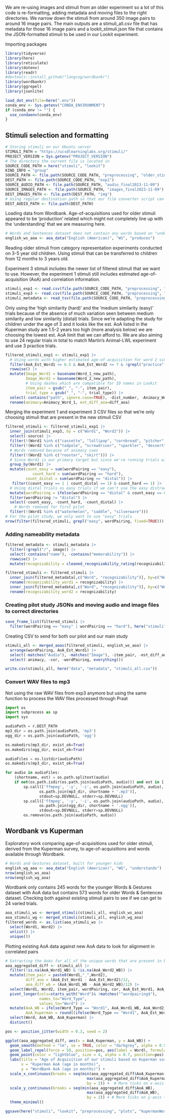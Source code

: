 
We are re-using images and stimuli from an older experiment so a lot of this code is re-formatting, adding metadata and moving files to the right directories. We narrow down the stimuli from around 350 image pairs to around 16 image pairs. The main outputs are a stimuli_all.csv file that has metadata for those 16 image pairs and a lookit_stimuli.json file that contains the JSON-formatted stimuli to be used in our Lookit experiment.

Importing packages 

```r
library(tidyverse)
library(here)
library(reticulate)
library(dotenv)
library(readr)
#devtools::install_github("langcog/wordbankr")
library(wordbankr)
library(ggrepel)
library(jsonlite)

load_dot_env(file=here(".env"))
conda_env <- Sys.getenv("CONDA_ENVIRONMENT")
if (conda_env != "") {
  use_condaenv(conda_env)
}
```

## Stimuli selection and formatting

```r
# Storing stimuli on our Ubuntu server
STIMULI_PATH = "https://ucsdlearninglabs.org/stimuli/"
PROJECT_VERSION = Sys.getenv("PROJECT_VERSION")
# The directory the current file is located in
SOURCE_CODE_PATH = here("stimuli", "lookit")
KIND_INFO = "group"
SOURCE_PATH <- file.path(SOURCE_CODE_PATH, "preprocessing", "older_stimuli", "exp3_garden")
DEST_PATH <- file.path(SOURCE_CODE_PATH, "exp1")
SOURCE_AUDIO_PATH <- file.path(SOURCE_PATH, "audio_final2023-11-09")
SOURCE_IMAGES_PATH <- file.path(SOURCE_PATH, "images_final2023-11-09")
DEST_IMAGES_PATH <- file.path(DEST_PATH, "img")
# Using regular destination path so that our file converter script can convert them and store them in mp3 and ogg folders
DEST_AUDIO_PATH <- file.path(DEST_PATH)
```

Loading data from Wordbank. Age-of-acquisitions used for older stimuli appeared to be 'production' related which might not completely line up with the 'understanding' that we are measuring here.  
```r
# Words and Sentences dataset does not contain any words based on "understands" measure
english_ws_aoa <- aoa_data("English (American)", "WS", "produces")
```

Reading older stimuli from category representation experiments conducted on 3-5 year old children. Using stimuli that can be transferred to children from 12 months to 3 years old. 

Experiment 3 stimuli includes the newer list of filtered stimuli that we want to use. However, the experiment 1 stimuli still includes estimated age-of-acquisition (AoA) and correlation information.

```r
stimuli_exp1 <- read.csv(file.path(SOURCE_CODE_PATH, "preprocessing", "older_stimuli", "exp1_all_trials2023-04-11.csv"))
stimuli_exp3 <- read.csv(file.path(SOURCE_CODE_PATH, "preprocessing", "older_stimuli", "exp3_garden", "all_trials_garden_final2023-11-09.csv"))
stimuli_metadata <- read_tsv(file.path(SOURCE_CODE_PATH, "preprocessing", "older_stimuli", "_images-metadata_things.tsv"))
```

Only using the 'high similarity (hard)' and the 'medium similarity (easy)' trials because of the absence of much variation seen between medium similarity and low similarity (distal) trials. Since we're adapting the study for children under the age of 3 and it looks like the est. AoA listed in the Kuperman study are 1.5-2 years too high (more analysis below) we are choosing the lowest est. AoA limit that we can afford to. We are also aiming to use 24 regular trials in total to match Martin's Animal-LWL experiment and use 3 practice trials.
```r
filtered_stimuli_exp1 <- stimuli_exp1 |>
  # Using words with higher estimated age-of-acquisition for word 2 since they are primarily distractors; and not using any practice trials
  filter(AoA_Est_Word1 <= 6.5 & AoA_Est_Word2 <= 7 & !grepl("practice", trial_type)) |>
  rowwise() |>
  mutate(Image_Word1 = basename(Word_1_new_path),
         Image_Word2 = basename(Word_2_new_path),
         # Using dashes which are compatible for ID names in Lookit
         item_pair = gsub("_", "-", item_pair),
         trial_type = gsub("_", "-", trial_type)) |>
  select(-contains("path", ignore.case=TRUE), -dist_number, -Animacy_Word_2) |>
  rename(animacy=Animacy_Word_1, est_diff_aoa=diff_aoa)
```

Merging the experiment 1 and experiment 3 CSV files so that we're only choosing stimuli that are present in the new stimuli CSV
```r
filtered_stimuli <- filtered_stimuli_exp1 |>
  inner_join(stimuli_exp3, by = c("Word1", "Word2")) |>
  select(-source) |>
  filter(!(Word1 %in% c("cassette", "lollipop", "cornbread", "pitcher", "hopscotch", "milkshake", "skin", "puddle", "wall", "treasure", "pump", "elbow", "ship", "scoop"))) |>
  filter(!(Word2 %in% c("tadpole", "screwdriver", "sparkler", "dessert", "vegetable", "raspberry", "face", "tongue", "dryer", "stair", "box", "tongue", "pillow", "pizza", "clay", "nose", "chipmunk", "rim", "pinball", "ruby", "toe", "quilt", "asparagus", "bedpost"))) |>
  # Words removed because of animacy cues
  filter(!(Word2 %in% c("rooster", "skirt"))) |>
  # Since Word1 is our primary target but since we're running trials with Word1 as both a target and a distractor, we need to make sure there's a version of Word1 in both the easy and the hard trials after the manual selection of trials to still include it. Since there is no real difference between easy and distal trials, we can substitute one for another.
  group_by(Word1) |>
  mutate(count_easy = sum(wordPairing == "easy"),
            count_hard = sum(wordPairing == "hard"),
         count_distal = sum(wordPairing == "distal")) |>
   filter((count_easy == 1 | count_distal == 1) & count_hard == 1) |>
  # Using distal trials as easy trials if we can't use the easy distractor image 
  mutate(wordPairing = ifelse(wordPairing == "distal" & count_easy == 0, "easy", wordPairing)) |>
  filter(wordPairing != "distal") |>
  select(-count_easy, -count_hard, -count_distal) |>
    # Words removed for first pilot
  filter(!(Word1 %in% c("watermelon", "saddle", "silverware")))
# For the pilot study, we only want to use "easy" trials
nrow(filter(filtered_stimuli, grepl("easy", wordPairing, fixed=TRUE)))
```

### Adding nameability metadata 
```r
filtered_metadata <- stimuli_metadata |>
  filter(!grepl("/", image)) |>
  select(-contains("name"), -contains("memorability")) |>
  rowwise() |>
  mutate(recognizability = cleaned_recognizability_rating(recognizability))

filtered_stimuli <- filtered_stimuli |>
  inner_join(filtered_metadata[,c("Word", "recognizability")], by=c("Word1" = "Word")) |>
  rename(recognizability_word1 = recognizability) |>
  inner_join(filtered_metadata[,c("Word", "recognizability")], by=c("Word2" = "Word")) |>
  rename(recognizability_word2 = recognizability)
```

### Creating pilot study JSONs and moving audio and image files to correct directories
```r
save_frame_list(filtered_stimuli |>
  filter(wordPairing == "easy" | wordPairing == "hard"), here("stimuli", "lookit", "lookit_stimuli.json"))
```

Creating CSV to send for both our pilot and our main study
```r
stimuli_all <- merged_aoas(filtered_stimuli, english_ws_aoa) |>
  arrange(wordPairing, AoA_Est_Word1) |>
  select(-matches("Audio"), -matches("Image"), -item_pair, -est_diff_aoa, -distractorId, -itemGroup, -trial_type) |>
  select(-animacy, -cor, -wordPairing, everything())

write.csv(stimuli_all, here("data", "metadata", "stimuli_all.csv"))
```

### Convert WAV files to mp3
Not using the raw WAV files from exp3 anymore but using the same function to process the WAV files processed through Praat

```python
import os
import subprocess as sp
import sys

audioPath = r.DEST_PATH
mp3_dir = os.path.join(audioPath, 'mp3')
ogg_dir = os.path.join(audioPath, 'ogg')

os.makedirs(mp3_dir, exist_ok=True)
os.makedirs(ogg_dir, exist_ok=True)

audioFiles = os.listdir(audioPath)
os.makedirs(mp3_dir, exist_ok=True)

for audio in audioFiles:
    (shortname, ext) = os.path.splitext(audio)
    if not(os.path.isdir(os.path.join(audioPath, audio))) and ext in ['.m4a', '.wav']:
        sp.call(['ffmpeg', '-y', '-i', os.path.join(audioPath, audio), \
               os.path.join(mp3_dir, shortname + '.mp3')], 
               stdout=sp.DEVNULL, stderr=sp.DEVNULL)
        sp.call(['ffmpeg', '-y', '-i', os.path.join(audioPath, audio), \
               os.path.join(ogg_dir, shortname + '.ogg')],
               stdout=sp.DEVNULL, stderr=sp.DEVNULL)
        os.remove(os.path.join(audioPath, audio))
```

## Wordbank vs Kuperman

Exploratory work comparing age-of-acquisitions used for older stimuli, derived from the Kuperman survey, to age-of-acquisitions and words available through Wordbank.

```r
# Words and Gestures dataset, built for younger kids
english_wg_aoa <- aoa_data("English (American)", "WG", "understands")
nrow(english_ws_aoa)
nrow(english_wg_aoa)
```

Wordbank only contains 245 words for the younger Words & Gestures dataset with AoA data but contains 573 words for older Words & Sentences dataset. Checking both against existing stimuli pairs to see if we can get to 24 varied trials.

```r
aoa_stimuli_ws <- merged_stimuli(stimuli_all, english_ws_aoa)
aoa_stimuli_wg <- merged_stimuli(stimuli_all, english_wg_aoa)
filtered_words <- as.list(aoa_stimuli_ws |>
  select(Word1, Word2) |>
  unlist() |>
  unique())
```

Plotting existing AoA data against new AoA data to look for alignment in correlated pairs
```r
# Extracting the AoAs for all of the unique words that are present in both Wordbank and the older stimuli dataset
aoa_aggregated_diff <- stimuli_all |>
  filter(!is.na(AoA_Word1_WB) & !is.na(AoA_Word2_WB)) |>
  mutate(item_pair = paste0(Word1,"_",Word2),
         diff_aoa = (AoA_Est_Word1 - AoA_Est_Word2)/12,
         aoa_diff_wb = (AoA_Word1_WB - AoA_Word2_WB)/12) |>
  select(Word1, Word2, item_pair, wordPairing, cor, AoA_Est_Word1, AoA_Est_Word2, diff_aoa, AoA_Word1_WB, AoA_Word2_WB, aoa_diff_wb) |>
  pivot_longer(cols=starts_with("Word")& !matches("^wordpairing$"),
               names_to="Word_Type",
               values_to="Word") |>
  mutate(AoA_WB = ifelse(Word_Type == "Word1", AoA_Word1_WB, AoA_Word2_WB),
         AoA_Kuperman = round((ifelse(Word_Type == "Word1", AoA_Est_Word1, AoA_Est_Word2) - 1.5) * 12)) |>
  select(Word, AoA_WB, AoA_Kuperman) |>
  distinct()

pos <- position_jitter(width = 0.3, seed = 2)

ggplot(aoa_aggregated_diff, aes(x = AoA_Kuperman, y = AoA_WB)) +
  geom_smooth(method = "lm", se = TRUE, color = "darkgrey", alpha = 0.5) +  # Linear regression line with transparency
  geom_label_repel(force = 50, position=pos, aes(label = Word), formula=y~x) +
  geom_point(color = "lightblue", size = 4, alpha = 0.7, position=pos) + 
  labs(title = "Age of Acquisition of our stimuli based on Kuperman survey vs WordBank data",
       x = "Kuperman AoA (age in months)",
       y = "WordBank AoA (age in months)") +
  scale_x_continuous(breaks = seq(min(aoa_aggregated_diff$AoA_Kuperman)-1, 
                                    max(aoa_aggregated_diff$AoA_Kuperman), 
                                    by = 2)) +  # More ticks on x-axis
  scale_y_continuous(breaks = seq(min(aoa_aggregated_diff$AoA_WB), 
                                    max(aoa_aggregated_diff$AoA_WB), 
                                    by = 2)) + # More ticks on y-axis +
  theme_minimal()

ggsave(here("stimuli", "lookit", "preprocessing", "plots", "kupermanWordbank.png"), bg="white")
```

